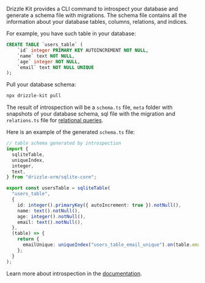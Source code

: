 Drizzle Kit provides a CLI command to introspect your database and generate a schema file with migrations. The schema file contains all the information about your database tables, columns, relations, and indices.

For example, you have such table in your database:

```sql copy
CREATE TABLE `users_table` (
	`id` integer PRIMARY KEY AUTOINCREMENT NOT NULL,
	`name` text NOT NULL,
	`age` integer NOT NULL,
	`email` text NOT NULL UNIQUE
);
```

Pull your database schema:

```bash copy
npx drizzle-kit pull
```

The result of introspection will be a `schema.ts` file, `meta` folder with snapshots of your database schema, 
sql file with the migration and `relations.ts` file for [relational queries](/docs/rqb).

Here is an example of the generated `schema.ts` file:

```typescript copy filename="drizzle/schema.ts"
// table schema generated by introspection
import {
  sqliteTable,
  uniqueIndex,
  integer,
  text,
} from "drizzle-orm/sqlite-core";

export const usersTable = sqliteTable(
  "users_table",
  {
    id: integer().primaryKey({ autoIncrement: true }).notNull(),
    name: text().notNull(),
    age: integer().notNull(),
    email: text().notNull(),
  },
  (table) => {
    return {
      emailUnique: uniqueIndex("users_table_email_unique").on(table.email),
    };
  }
);
```

Learn more about introspection in the [documentation](/kit-docs/commands#introspect--pull).